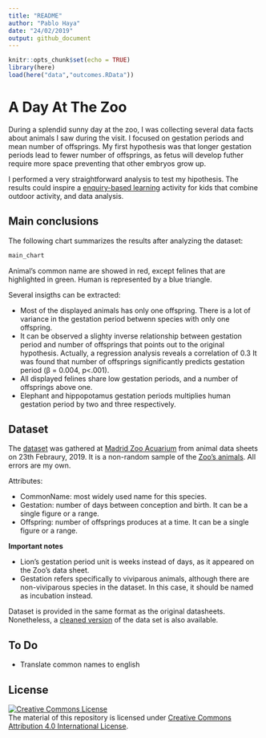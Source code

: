 ```yaml
---
title: "README"
author: "Pablo Haya"
date: "24/02/2019"
output: github_document
---
```


```r
knitr::opts_chunk$set(echo = TRUE)
library(here)
load(here("data","outcomes.RData"))
```

# A Day At The Zoo

During a splendid sunny day at the zoo, I was collecting several data facts about animals I saw during the visit. I focused on gestation periods and mean number of offsprings. My first hypothesis was that longer gestation periods lead to fewer number of offsprings, as fetus will develop futher require more space preventing that other embryos grow up.

I performed a very straightforward analysis to test my hipothesis. The results could inspire a [enquiry-based learning](https://en.wikipedia.org/wiki/Inquiry-based_learning) activity for kids that combine outdoor activity, and data analysis.

## Main conclusions

The following chart summarizes the results after analyzing the dataset:

```r
main_chart
```

Animal's common name are showed in red, except felines that are highlighted in green. Human is represented by a blue triangle.

Several insigths can be extracted: 

* Most of the displayed animals has only one offspring. There is a lot of variance in the gestation period betwenn species with only one offspring. 
* It can be observed a slighty inverse relationship between gestation period and number of offsprings that points out to the original hypothesis. Actually, a regression analysis reveals a correlation of 0.3  It was found that number of offsprings significantly predicts gestation period (β = 0.004, p<.001).  
* All displayed felines share low gestation periods, and a number of offsprings above one.
* Elephant and hippopotamus gestation periods multiplies human gestation period by two and three respectively.

## Dataset

The [dataset](/blob/master/data/gestationoffsprings.csv) was gathered at [Madrid Zoo Acuarium](https://goo.gl/maps/ZUQfrk8Kr7A2) from animal data sheets on 23th Febraury, 2019. It is a non-random sample of the [Zoo's animals](https://www.zoomadrid.com/en/in-the-zoo/animals). All errors are my own.  

Attributes:

* CommonName: most widely used name for this species.
* Gestation: number of days between conception and birth. It can be a single figure or a range.
* Offspring: number of offsprings produces at a time. It can be a single figure or a range.

**Important notes**

* Lion's gestation period unit is weeks instead of days, as it appeared on the Zoo's data sheet.
* Gestation refers specifically to viviparous animals, although there are non-viviparous species in the dataset. In this case, it should be named as incubation instead. 

Dataset is provided in the same format as the original datasheets. Nonetheless, a [cleaned version](/blob/master/data/gestationoffsprings_clean.csv) of the data set is also available.

## To Do

* Translate common names to english

## License

<a rel="license" href="http://creativecommons.org/licenses/by/4.0/"><img alt="Creative Commons License" style="border-width:0" src="https://i.creativecommons.org/l/by/4.0/88x31.png" /></a><br />The material of this repository is licensed under <a rel="license" href="http://creativecommons.org/licenses/by/4.0/">Creative Commons Attribution 4.0 International License</a>.